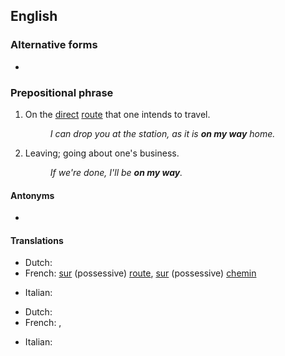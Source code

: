 ==English==

===Alternative forms===
* {{alter|en|OMW|omw}} {{q|on my way}}

===Prepositional phrase===
{{en-PP}}

# On the [[direct]] [[route]] that one intends to travel.
#: ''I can drop you at the station, as it is '''on my way''' home.''
# Leaving; going about one's business.
#: ''If we're done, I'll be '''on my way'''.''

====Antonyms====
* {{l|en|out of one's way}}

====Translations====
{{trans-top|in the direct route}}
* Dutch: {{t|nl|op zijn weg}}
* French: [[sur]] (possessive) [[route]], [[sur]] (possessive) [[chemin]]
{{trans-mid}}
* Italian: {{t|it|sulla strada per}}
{{trans-bottom}}

{{trans-top|leaving}}
* Dutch: {{t|nl|weg zijn }}
* French: {{t+|fr|partir}}, {{qualifier|colloquial}} {{t+|fr|décoller}}
{{trans-mid}}
* Italian: {{t|it|in arrivo}}
{{trans-bottom}}